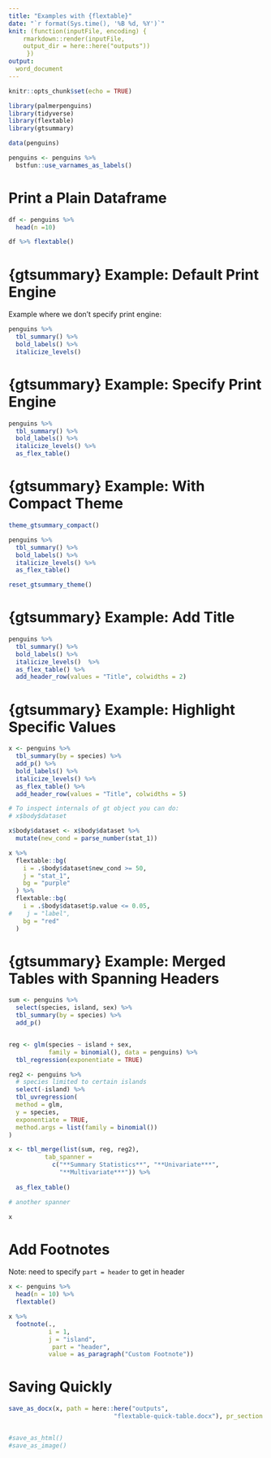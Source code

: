 ```yaml
---
title: "Examples with {flextable}"
date: "`r format(Sys.time(), '%B %d, %Y')`"
knit: (function(inputFile, encoding) {
    rmarkdown::render(inputFile, 
    output_dir = here::here("outputs"))
     })
output:
  word_document
---
```


```r
knitr::opts_chunk$set(echo = TRUE)

library(palmerpenguins)
library(tidyverse)
library(flextable)
library(gtsummary)

data(penguins)

penguins <- penguins %>%
  bstfun::use_varnames_as_labels()

```

# Print a Plain Dataframe

```r
df <- penguins %>% 
  head(n =10)

df %>% flextable()

```


# {gtsummary} Example: Default Print Engine

Example where we don't specify print engine:

```r
penguins %>% 
  tbl_summary() %>%
  bold_labels() %>%
  italicize_levels()
```

# {gtsummary} Example: Specify Print Engine

```r
penguins %>% 
  tbl_summary() %>%
  bold_labels() %>%
  italicize_levels() %>%
  as_flex_table()
```

# {gtsummary} Example: With Compact Theme

```r
theme_gtsummary_compact()

penguins %>% 
  tbl_summary() %>%
  bold_labels() %>%
  italicize_levels() %>%
  as_flex_table()

reset_gtsummary_theme()
```

# {gtsummary} Example: Add Title

```r
penguins %>% 
  tbl_summary() %>%
  bold_labels() %>%
  italicize_levels()  %>%
  as_flex_table() %>%
  add_header_row(values = "Title", colwidths = 2)

```

# {gtsummary} Example: Highlight Specific Values

```r
x <- penguins %>% 
  tbl_summary(by = species) %>%
  add_p() %>%
  bold_labels() %>%
  italicize_levels() %>%
  as_flex_table() %>%
  add_header_row(values = "Title", colwidths = 5)

# To inspect internals of gt object you can do:
# x$body$dataset

x$body$dataset <- x$body$dataset %>%
  mutate(new_cond = parse_number(stat_1)) 

x %>%
  flextable::bg(
    i = .$body$dataset$new_cond >= 50,
    j = "stat_1",
    bg = "purple"
  ) %>%
  flextable::bg(
    i = .$body$dataset$p.value <= 0.05,
#    j = "label",
    bg = "red"
  )


```

# {gtsummary} Example: Merged Tables with Spanning Headers

```r
sum <- penguins %>%
  select(species, island, sex) %>%
  tbl_summary(by = species) %>%
  add_p()


reg <- glm(species ~ island + sex,
           family = binomial(), data = penguins) %>%
  tbl_regression(exponentiate = TRUE)

reg2 <- penguins %>%
  # species limited to certain islands
  select(-island) %>%
  tbl_uvregression(
  method = glm,
  y = species, 
  exponentiate = TRUE, 
  method.args = list(family = binomial())
)

x <- tbl_merge(list(sum, reg, reg2),
          tab_spanner = 
            c("**Summary Statistics**", "**Univariate***", 
              "**Multivariate***")) %>% 
  
  as_flex_table() 

# another spanner

x
```

# Add Footnotes 

Note: need to specify `part = header` to get in header

```r

x <- penguins %>% 
  head(n = 10) %>%
  flextable() 

x %>%
  footnote(.,
           i = 1,
           j = "island",
            part = "header",
           value = as_paragraph("Custom Footnote"))

```

# Saving Quickly 

```r
save_as_docx(x, path = here::here("outputs",     
                             "flextable-quick-table.docx"), pr_section = NULL)


#save_as_html()
#save_as_image()
```

